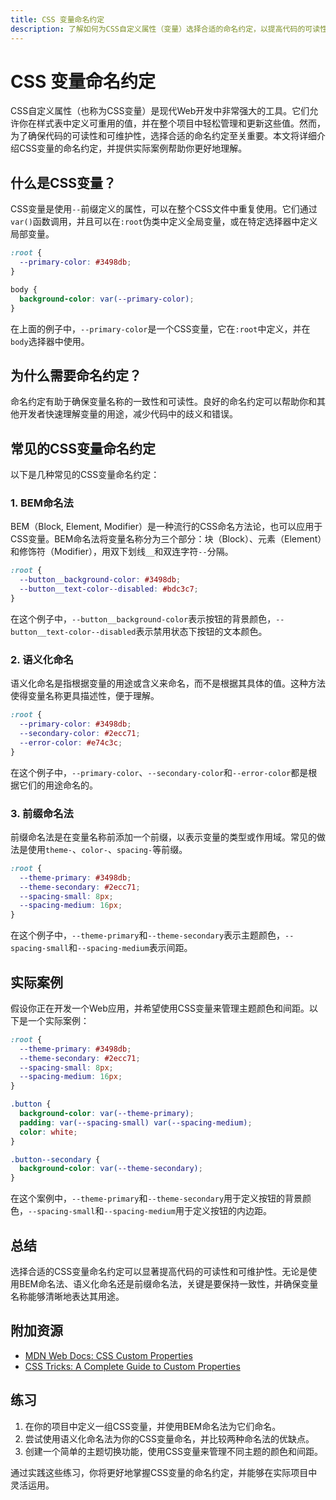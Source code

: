 ```yaml
---
title: CSS 变量命名约定
description: 了解如何为CSS自定义属性（变量）选择合适的命名约定，以提高代码的可读性和可维护性。
---
```


# CSS 变量命名约定

CSS自定义属性（也称为CSS变量）是现代Web开发中非常强大的工具。它们允许你在样式表中定义可重用的值，并在整个项目中轻松管理和更新这些值。然而，为了确保代码的可读性和可维护性，选择合适的命名约定至关重要。本文将详细介绍CSS变量的命名约定，并提供实际案例帮助你更好地理解。

## 什么是CSS变量？

CSS变量是使用`--`前缀定义的属性，可以在整个CSS文件中重复使用。它们通过`var()`函数调用，并且可以在`:root`伪类中定义全局变量，或在特定选择器中定义局部变量。

```css
:root {
  --primary-color: #3498db;
}

body {
  background-color: var(--primary-color);
}
```

在上面的例子中，`--primary-color`是一个CSS变量，它在`:root`中定义，并在`body`选择器中使用。

## 为什么需要命名约定？

命名约定有助于确保变量名称的一致性和可读性。良好的命名约定可以帮助你和其他开发者快速理解变量的用途，减少代码中的歧义和错误。

## 常见的CSS变量命名约定

以下是几种常见的CSS变量命名约定：

### 1. BEM命名法

BEM（Block, Element, Modifier）是一种流行的CSS命名方法论，也可以应用于CSS变量。BEM命名法将变量名称分为三个部分：块（Block）、元素（Element）和修饰符（Modifier），用双下划线`__`和双连字符`--`分隔。

```css
:root {
  --button__background-color: #3498db;
  --button__text-color--disabled: #bdc3c7;
}
```

在这个例子中，`--button__background-color`表示按钮的背景颜色，`--button__text-color--disabled`表示禁用状态下按钮的文本颜色。

### 2. 语义化命名

语义化命名是指根据变量的用途或含义来命名，而不是根据其具体的值。这种方法使得变量名称更具描述性，便于理解。

```css
:root {
  --primary-color: #3498db;
  --secondary-color: #2ecc71;
  --error-color: #e74c3c;
}
```

在这个例子中，`--primary-color`、`--secondary-color`和`--error-color`都是根据它们的用途命名的。

### 3. 前缀命名法

前缀命名法是在变量名称前添加一个前缀，以表示变量的类型或作用域。常见的做法是使用`theme-`、`color-`、`spacing-`等前缀。

```css
:root {
  --theme-primary: #3498db;
  --theme-secondary: #2ecc71;
  --spacing-small: 8px;
  --spacing-medium: 16px;
}
```

在这个例子中，`--theme-primary`和`--theme-secondary`表示主题颜色，`--spacing-small`和`--spacing-medium`表示间距。

## 实际案例

假设你正在开发一个Web应用，并希望使用CSS变量来管理主题颜色和间距。以下是一个实际案例：

```css
:root {
  --theme-primary: #3498db;
  --theme-secondary: #2ecc71;
  --spacing-small: 8px;
  --spacing-medium: 16px;
}

.button {
  background-color: var(--theme-primary);
  padding: var(--spacing-small) var(--spacing-medium);
  color: white;
}

.button--secondary {
  background-color: var(--theme-secondary);
}
```

在这个案例中，`--theme-primary`和`--theme-secondary`用于定义按钮的背景颜色，`--spacing-small`和`--spacing-medium`用于定义按钮的内边距。

## 总结

选择合适的CSS变量命名约定可以显著提高代码的可读性和可维护性。无论是使用BEM命名法、语义化命名还是前缀命名法，关键是要保持一致性，并确保变量名称能够清晰地表达其用途。

## 附加资源

- [MDN Web Docs: CSS Custom Properties](https://developer.mozilla.org/en-US/docs/Web/CSS/Using_CSS_custom_properties)
- [CSS Tricks: A Complete Guide to Custom Properties](https://css-tricks.com/a-complete-guide-to-custom-properties/)

## 练习

1. 在你的项目中定义一组CSS变量，并使用BEM命名法为它们命名。
2. 尝试使用语义化命名法为你的CSS变量命名，并比较两种命名法的优缺点。
3. 创建一个简单的主题切换功能，使用CSS变量来管理不同主题的颜色和间距。

通过实践这些练习，你将更好地掌握CSS变量的命名约定，并能够在实际项目中灵活运用。